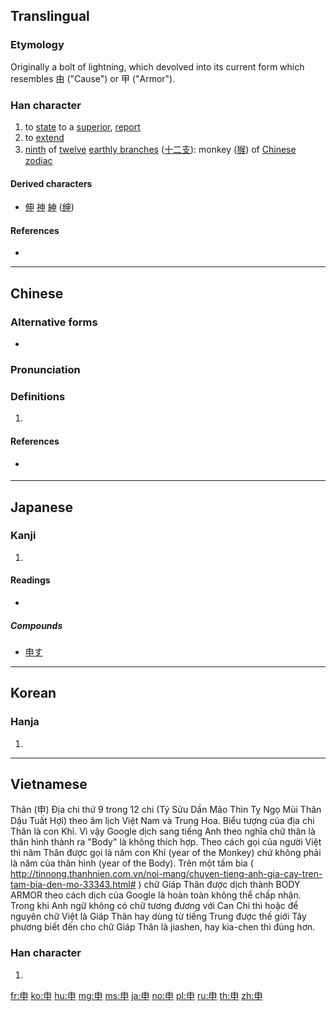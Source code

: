{{also|田|甲|由|𢑚}}
==Translingual==

===Etymology===
{{Han etyl}}
Originally a bolt of lightning, which devolved into its current form which resembles 由 ("Cause") or 甲 ("Armor").

===Han character===
{{Han char|rn=102|rad=田|as=00|sn=5|four=50006|canj=LWL|ids=⿻十囗}}

# to [[state]] to a [[superior]], [[report]]
# to [[extend]]
# [[ninth]] of [[twelve]] [[earthly branch]]es ([[十二支]]): monkey ([[猴]]) of [[W:Chinese zodiac|Chinese zodiac]]

====Derived characters====
* [[伸]] [[神]] [[紳]] ([[绅]])

====References====
* {{Han ref|kx=0758.040|dkj=21726|dj=1168.010|hdz=42526.010|uh=7533|ud=30003|bh=A5D3|bd=42451}}

----

==Chinese==
{{zh-forms}}

===Alternative forms===
* {{zh-l|𢑚}}

===Pronunciation===
{{zh-pron
|m=shēn
|c=san1
|mn=sin
|h=pfs=sṳ̂n
|mc=y
|oc=y
|cat=v,n,pn
}}

===Definitions===
{{zh-hanzi}}

# {{rfdef|lang=zh}}

====References====
* {{qual|Min Nan}} {{thcwd|1859}}

----

==Japanese==

===Kanji===
{{ja-kanji|grade=3|rs=田00}}

# {{defn|lang=ja|sort=田00}}

====Readings====
* {{ja-readings|on=[[しん]] (shin)|kun=[[もうす]] (mousu), [[のびる]] (nobiru), [[さる]] (saru)|nanori=}}

=====Compounds=====
* [[申す]]

----

==Korean==

===Hanja===
{{ko-hanja|hangeul=신|eumhun=|rv=shin|mr=shin|y=shin}}

# {{defn|lang=ko|sort=田00}}

----

==Vietnamese==
Thân (申) Địa chi thứ 9 trong 12 chi (Tý Sửu Dần Mão Thìn Tỵ Ngọ Mùi Thân Dậu Tuất Hợi) theo âm lịch Việt Nam và Trung Hoa. Biểu tượng của địa chi Thân là con Khỉ. Vì vậy Google dịch sang tiếng Anh theo nghĩa chữ thân là thân hình thành ra "Body" là không thích hợp. Theo cách gọi của người Việt thì năm Thân được gọi là năm con Khỉ (year of the Monkey) chứ không phải là năm của thân hình (year of the Body). Trên một tấm bia ( http://tinnong.thanhnien.com.vn/noi-mang/chuyen-tieng-anh-gia-cay-tren-tam-bia-den-mo-33343.html# ) chữ Giáp Thân được dịch thành BODY ARMOR theo cách dịch của Google là hoàn toàn không thể chấp nhận. Trong khi Anh ngữ không có chữ tương đương với Can Chi thì hoặc để nguyên chữ Việt là Giáp Thân hay dùng từ tiếng Trung được thế giới Tây phương biết đến cho chữ Giáp Thân là jiashen, hay kia-chen thì đúng hơn.

===Han character===
{{vi-hantu|[[thân]]|rs=田00}}

# {{defn|lang=vi|sort=田00}}

[[fr:申]]
[[ko:申]]
[[hu:申]]
[[mg:申]]
[[ms:申]]
[[ja:申]]
[[no:申]]
[[pl:申]]
[[ru:申]]
[[th:申]]
[[zh:申]]